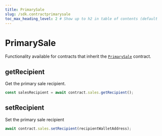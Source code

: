 ```yaml
---
title: PrimarySale
slug: /sdk.contractprimarysale
toc_max_heading_level: 2 # Show up to h2 in table of contents (default is up to h3)
---
```


# PrimarySale

Functionality available for contracts that inherit the [`PrimarySale`](/contracts/PrimarySale) contract.

## getRecipient

Get the primary sale recipient.

```javascript
const salesRecipient = await contract.sales.getRecipient();
```

## setRecipient

Set the primary sale recipient

```javascript
await contract.sales.setRecipient(recipientWalletAddress);
```
